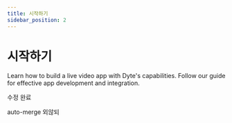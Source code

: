 ```yaml
---
title: 시작하기
sidebar_position: 2
---
```


# 시작하기

Learn how to build a live video app with Dyte's capabilities. Follow our guide for effective app development and integration.

수정 완료

auto-merge 외않되